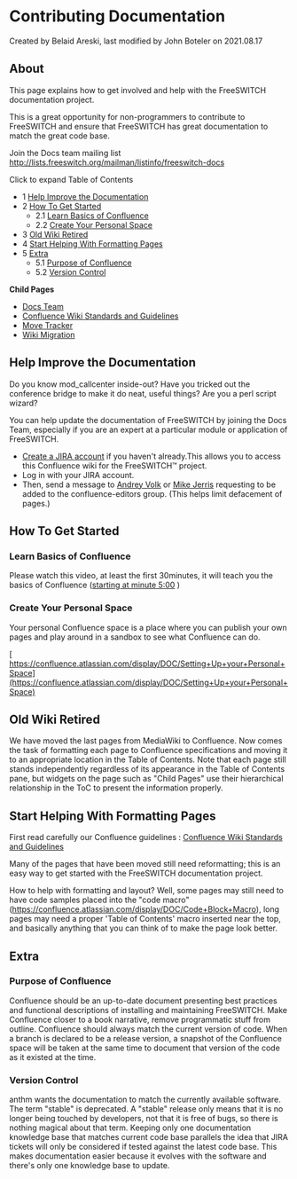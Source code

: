 
# Contributing Documentation 

 Created by  Belaid Areski, last modified by  John Boteler on 2021.08.17

## About

This page explains how to get involved and help with the FreeSWITCH documentation project.

This is a great opportunity for non-programmers to contribute to FreeSWITCH and ensure that FreeSWITCH has great documentation to match the great code base.

Join the Docs team mailing list <http://lists.freeswitch.org/mailman/listinfo/freeswitch-docs>

  
Click to expand Table of Contents

* 1 [Help Improve the Documentation](#help-improve-the-documentation)
* 2 [How To Get Started](#how-to-get-started)  
   * 2.1 [Learn Basics of Confluence](#learn-basics-of-confluence)  
   * 2.2 [Create Your Personal Space](#create-your-personal-space)
* 3 [Old Wiki Retired](#old-wiki-retired)
* 4 [Start Helping With Formatting Pages](#start-helping-with-formatting-pages)
* 5 [Extra](#-freeswitch--contributing-documentation-)  
   * 5.1 [Purpose of Confluence](#purpose-of-confluence)  
   * 5.2 [Version Control](#version-control)

  
**Child Pages**

* [Docs Team](./Docs-Team_1966743.mdx#about)
* [Confluence Wiki Standards and Guidelines](./Confluence-Wiki-Standards-and-Guidelines_1049056.mdx)
* [Move Tracker](./Move-Tracker_3375535.mdx#about)
* [Wiki Migration](./Wiki-Migration_1049052.mdx#wiki-page-move-steps)

## Help Improve the Documentation

Do you know mod\_callcenter inside-out? Have you tricked out the conference bridge to make it do neat, useful things? Are you a perl script wizard?  

You can help update the documentation of FreeSWITCH by joining the Docs Team, especially if you are an expert at a particular module or application of FreeSWITCH.  

* [Create a JIRA account](https://freeswitch.org/jira/secure/Signup!default.jspa) if you haven't already.This allows you to access this Confluence wiki for the FreeSWITCH™ project.
* Log in with your JIRA account.
* Then, send a message to [Andrey Volk](https://freeswitch.org/confluence/display/~andywolk) or [Mike Jerris](https://freeswitch.org/confluence/display/~mikej) requesting to be added to the confluence-editors group. (This helps limit defacement of pages.)

## How To Get Started

### Learn Basics of Confluence

Please watch this video, at least the first 30minutes, it will teach you the basics of Confluence ([starting at minute 5:00](https://www.youtube.com/watch?v=uhWCMlcY%5FZw&t=5m0s) )

### Create Your Personal Space

Your personal Confluence space is a place where you can publish your own pages and play around in a sandbox to see what Confluence can do.

[ https://confluence.atlassian.com/display/DOC/Setting+Up+your+Personal+Space](https://confluence.atlassian.com/display/DOC/Setting+Up+your+Personal+Space)

## Old Wiki Retired

We have moved the last pages from MediaWiki to Confluence. Now comes the task of formatting each page to Confluence specifications and moving it to an appropriate location in the Table of Contents. Note that each page still stands independently regardless of its appearance in the Table of Contents pane, but widgets on the page such as "Child Pages" use their hierarchical relationship in the ToC to present the information properly.

## Start Helping With Formatting Pages

First read carefully our Confluence guidelines : [Confluence Wiki Standards and Guidelines](./Confluence-Wiki-Standards-and-Guidelines_1049056.mdx)

Many of the pages that have been moved still need reformatting; this is an easy way to get started with the FreeSWITCH documentation project.

How to help with formatting and layout? Well, some pages may still need to have code samples placed into the "code macro" (<https://confluence.atlassian.com/display/DOC/Code+Block+Macro>), long pages may need a proper 'Table of Contents' macro inserted near the top, and basically anything that you can think of to make the page look better.

## Extra

### Purpose of Confluence

Confluence should be an up-to-date document presenting best practices and functional descriptions of installing and maintaining FreeSWITCH. Make Confluence closer to a book narrative, remove programmatic stuff from outline. Confluence should always match the current version of code. When a branch is declared to be a release version, a snapshot of the Confluence space will be taken at the same time to document that version of the code as it existed at the time.

### Version Control

anthm wants the documentation to match the currently available software. The term "stable" is deprecated. A "stable" release only means that it is no longer being touched by developers, not that it is free of bugs, so there is nothing magical about that term. Keeping only one documentation knowledge base that matches current code base parallels the idea that JIRA tickets will only be considered if tested against the latest code base. This makes documentation easier because it evolves with the software and there's only one knowledge base to update.

  

